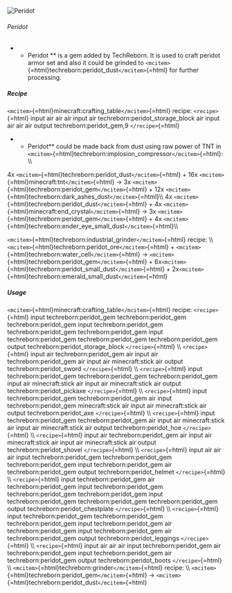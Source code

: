 ![Peridot](/mods/techreborn/peridot_gem.png)

###### Peridot

-   -   Peridot ** is a gem added by TechReborn. It is used to craft
        peridot armor set and also it could be grinded to
        `<mcitem>`{=html}techreborn:peridot_dust`</mcitem>`{=html} for
        further processing.

##### Recipe

`<mcitem>`{=html}minecraft:crafting_table`</mcitem>`{=html} recipe:
`<recipe>`{=html} input air air air input air
techreborn:peridot_storage_block air input air air air output
techreborn:peridot_gem,9 `</recipe>`{=html}

-   -   Peridot** could be made back from dust using raw power of TNT
        in
        `<mcitem>`{=html}techreborn:implosion_compressor`</mcitem>`{=html}:
        \\\\

4x `<mcitem>`{=html}techreborn:peridot_dust`</mcitem>`{=html} + 16x
`<mcitem>`{=html}minecraft:tnt`</mcitem>`{=html} -\> 3x
`<mcitem>`{=html}techreborn:peridot_gem`</mcitem>`{=html} + 12x
`<mcitem>`{=html}techreborn:dark_ashes_dust`</mcitem>`{=html}\\\\ 4x
`<mcitem>`{=html}techreborn:peridot_dust`</mcitem>`{=html} + 4x
`<mcitem>`{=html}minecraft:end_crystal`</mcitem>`{=html} -\> 3x
`<mcitem>`{=html}techreborn:peridot_gem`</mcitem>`{=html} + 4x
`<mcitem>`{=html}techreborn:ender_eye_small_dust`</mcitem>`{=html}\\\\

`<mcitem>`{=html}techreborn:industrial_grinder`</mcitem>`{=html} recipe:
\\\\ `<mcitem>`{=html}techreborn:peridot_ore`</mcitem>`{=html} +
`<mcitem>`{=html}techreborn:water_cell`</mcitem>`{=html} -\>
`<mcitem>`{=html}techreborn:peridot_gem`</mcitem>`{=html} +
6x`<mcitem>`{=html}techreborn:peridot_small_dust`</mcitem>`{=html} +
2x`<mcitem>`{=html}techreborn:emerald_small_dust`</mcitem>`{=html}

##### Usage

`<mcitem>`{=html}minecraft:crafting_table`</mcitem>`{=html} recipe:
`<recipe>`{=html} input techreborn:peridot_gem techreborn:peridot_gem
techreborn:peridot_gem input techreborn:peridot_gem
techreborn:peridot_gem techreborn:peridot_gem input
techreborn:peridot_gem techreborn:peridot_gem techreborn:peridot_gem
output techreborn:peridot_storage_block `</recipe>`{=html} \\\\
`<recipe>`{=html} input air techreborn:peridot_gem air input air
techreborn:peridot_gem air input air minecraft:stick air output
techreborn:peridot_sword `</recipe>`{=html} \\\\ `<recipe>`{=html} input
techreborn:peridot_gem techreborn:peridot_gem techreborn:peridot_gem
input air minecraft:stick air input air minecraft:stick air output
techreborn:peridot_pickaxe `</recipe>`{=html} \\\\ `<recipe>`{=html}
input techreborn:peridot_gem techreborn:peridot_gem air input
techreborn:peridot_gem minecraft:stick air input air minecraft:stick air
output techreborn:peridot_axe `</recipe>`{=html} \\\\ `<recipe>`{=html}
input techreborn:peridot_gem techreborn:peridot_gem air input air
minecraft:stick air input air minecraft:stick air output
techreborn:peridot_hoe `</recipe>`{=html} \\\\ `<recipe>`{=html} input
air techreborn:peridot_gem air input air minecraft:stick air input air
minecraft:stick air output techreborn:peridot_shovel `</recipe>`{=html}
\\\\ `<recipe>`{=html} input air air air input techreborn:peridot_gem
techreborn:peridot_gem techreborn:peridot_gem input
techreborn:peridot_gem air techreborn:peridot_gem output
techreborn:peridot_helmet `</recipe>`{=html} \\\\ `<recipe>`{=html}
input techreborn:peridot_gem air techreborn:peridot_gem input
techreborn:peridot_gem techreborn:peridot_gem techreborn:peridot_gem
input techreborn:peridot_gem techreborn:peridot_gem
techreborn:peridot_gem output techreborn:peridot_chestplate
`</recipe>`{=html} \\\\ `<recipe>`{=html} input techreborn:peridot_gem
techreborn:peridot_gem techreborn:peridot_gem input
techreborn:peridot_gem air techreborn:peridot_gem input
techreborn:peridot_gem air techreborn:peridot_gem output
techreborn:peridot_leggings `</recipe>`{=html} \\\\ `<recipe>`{=html}
input air air air input techreborn:peridot_gem air
techreborn:peridot_gem input techreborn:peridot_gem air
techreborn:peridot_gem output techreborn:peridot_boots
`</recipe>`{=html} \\\\
`<mcitem>`{=html}techreborn:grinder`</mcitem>`{=html} recipe: \\\\
`<mcitem>`{=html}techreborn:peridot_gem`</mcitem>`{=html} -\>
`<mcitem>`{=html}techreborn:peridot_dust`</mcitem>`{=html}
